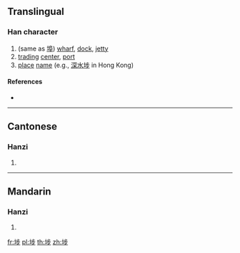==Translingual==

===Han character===
{{Han char|rn=32|rad=土|as=07|sn=10|four=|canj=GYLH|ids=⿰土步}}

# (same as [[埠]]) [[wharf]], [[dock]], [[jetty]]
# [[trading]] [[center]], [[port]]
# [[place]] [[name]] (e.g., [[深水埗]] in Hong Kong)

====References====
* {{Han ref|kx=0230.121|hdz=10443.140|uh=57D7|ud=22487}}

----

==Cantonese==

===Hanzi===
{{yue-hanzi|jyut=[[bou4]], [[bou6]]|y=bou4, bou6}}

# {{defn|lang=yue|sort=土07}}

----

==Mandarin==

===Hanzi===
{{cmn-hanzi|pin=[[bù]] ([[bu4]])|wg=pu<sup>4</sup>}}

# {{defn|lang=cmn|sort=土07}}

[[fr:埗]]
[[pl:埗]]
[[th:埗]]
[[zh:埗]]